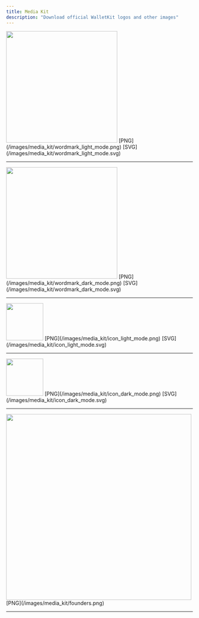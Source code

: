```yaml
---
title: Media Kit
description: "Download official WalletKit logos and other images"
---
```


<Frame>
  <img width="300" src="/images/media_kit/wordmark_light_mode.png" />
</Frame>
[PNG](/images/media_kit/wordmark_light_mode.png) [SVG](/images/media_kit/wordmark_light_mode.svg)

---

<Frame>
  <img width="300" src="/images/media_kit/wordmark_dark_mode.png" />
</Frame>
[PNG](/images/media_kit/wordmark_dark_mode.png) [SVG](/images/media_kit/wordmark_dark_mode.svg)

---

<Frame>
  <img width="100" src="/images/media_kit/icon_light_mode.png" />
</Frame>
[PNG](/images/media_kit/icon_light_mode.png) [SVG](/images/media_kit/icon_light_mode.svg)

---

<Frame>
  <img width= "100" src="/images/media_kit/icon_dark_mode.png" />
</Frame>
[PNG](/images/media_kit/icon_dark_mode.png) [SVG](/images/media_kit/icon_dark_mode.svg)

---

<Frame>
  <img width= "500" src="/images/media_kit/founders.png" />
</Frame>
[PNG](/images/media_kit/founders.png)

---

